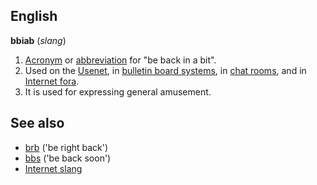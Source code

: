 ==English==

'''bbiab''' (''slang'')

#[[Acronym]] or [[abbreviation]] for "be back in a bit".  
#Used on the [[Usenet]], in [[bulletin board system]]s, in [[chat room]]s, and in [[Internet forum|Internet fora]].  
#It is used for expressing general amusement.  

== See also ==
*[[brb]] ('be right back')
*[[bbs]] ('be back soon')
*[[Internet slang]]